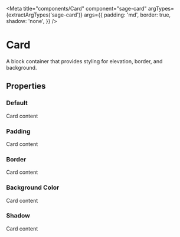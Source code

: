 


<Meta
  title="components/Card"
  component="sage-card"
  argTypes={extractArgTypes('sage-card')}
  args={{
    padding: 'md',
    border: true,
    shadow: 'none',
  }}
/>

# Card

A block container that provides styling for elevation, border, and background.

## Properties

<ArgsTable of="sage-card" />

### Default

<Story story={stories.Default} />

<Canvas>
  <sage-card>Card content</sage-card>
</Canvas>

### Padding

<Story story={stories.Padding} />

<Canvas>
  <sage-card padding="sm">Card content</sage-card>
</Canvas>

### Border

<Story story={stories.Border} />

<Canvas>
  <sage-card border="false">Card content</sage-card>
</Canvas>

### Background Color

<Story story={stories.background} />

<Canvas>
  <sage-card border="false" bg-color="var(--sage-color-primary-100)">Card content</sage-card>
</Canvas>

### Shadow

<Story story={stories.shadow} />

<Canvas>
  <sage-card shadow="md">Card content</sage-card>
</Canvas>
